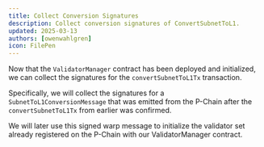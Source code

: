 ```yaml
---
title: Collect Conversion Signatures
description: Collect conversion signatures of ConvertSubnetToL1.
updated: 2025-03-13
authors: [owenwahlgren]
icon: FilePen
---
```



Now that the `ValidatorManager` contract has been deployed and initialized, we can collect the signatures for the `convertSubnetToL1Tx` transaction.

Specifically, we will collect the signatures for a `SubnetToL1ConversionMessage` that was emitted from the P-Chain after the `convertSubnetToL1Tx` from earlier was confirmed.

We will later use this signed warp message to initialize the validator set already registered on the P-Chain with our ValidatorManager contract.

<ToolboxMdxWrapper>
    <CollectConversionSignatures />
</ToolboxMdxWrapper>